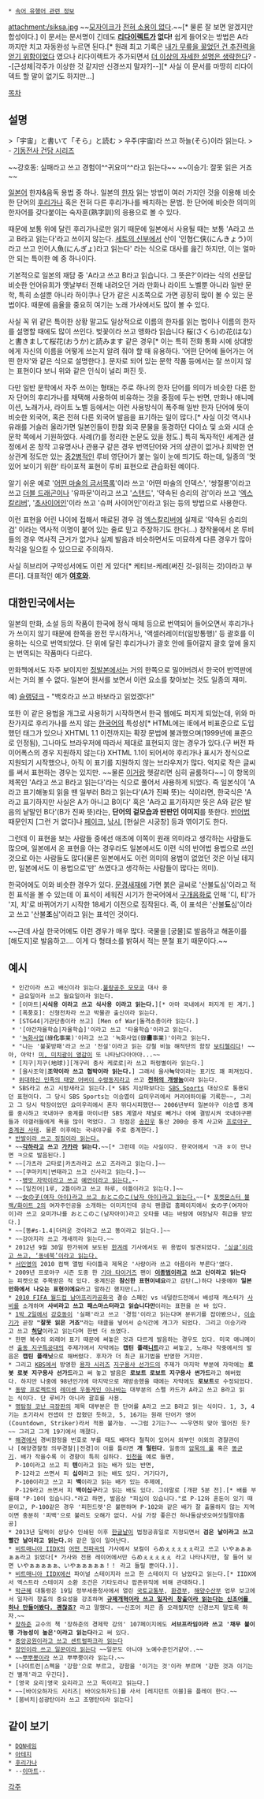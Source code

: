  * [[속어 유행어 관련 정보]]

attachment:/siksa.jpg
~~[[모자이크]]가 [[이마트|전혀 소용이 없다]].~~[* 물론 잘 보면 알겠지만 합성이다.]
이 문서는 문서명이 긴데도 '''[[리다이렉트]]가 없다!''' 쉽게 들어오는 방법은 A라 까지만 치고 자동완성 누르면 된다.[* 원래 최고 기록은 [[내가 무릎을 꿇었던 건 추진력을 얻기 위함이었다]] 였으나 리다이렉트가 추가되면서 [[더 이상의 자세한 설명은 생략한다]]? --[근성체|각주가 이상한 것 같지만 신경쓰지 말자?]--][* 사실 이 문서를 마땅히 리다이덱트 할 말이 없기도 하지만...]

[[목차]]
== 설명 ==
>「宇宙」と書いて「そら」と読む
> 우주(宇宙)라 쓰고 하늘(そら)이라 읽는다.
> - [[기동전사 건담 시리즈]]

~~강호동: 실패라고 쓰고 경험이^^귀요미^^라고 읽는다~~
~~이승기: 잘못 읽은 거죠~~

[[일본]]어 한자&음독 용법 중 하나. 일본의 [[한자]] 읽는 방법이 여러 가지인 것을 이용해 비슷한 단어의 [[후리가나]] 혹은 전혀 다른 후리가나를 배치하는 문법. 한 단어에 비슷한 의미의 한자어를 갖다붙이는 숙자훈(熟字訓)의 응용으로 볼 수 있다.

때문에 보통 위에 달린 후리가나로만 읽기 때문에 일본에서 사용될 때는 보통 'A라고 쓰고 B라고 읽는다'라고 쓰이지 않는다. [[세토의 신부]]에서 산이 '인협仁侠(にんきょう)이라고 쓰고 인어人魚(にんぎょ)라고 읽는다' 라는 식으로 대사를 읊긴 하지만, 이는 얼마 안 되는 특이한 예 중 하나이다.

기본적으로 일본의 재담 중 'A라고 쓰고 B라고 읽습니다. 그 뜻은?'이라는 식의 선문답 비슷한 언어유희가 옛날부터 전해 내려오던 거라 만화나 라이트 노벨뿐 아니라 일반 문학, 특히 소설뿐 아니라 하이쿠나 단가 같은 시조쪽으로 가면 굉장히 많이 볼 수 있는 문법이다. 때문에 음율을 중요히 여기는 노래 가사에서도 많이 볼 수 있다.

사실 꼭 위 같은 특이한 상황 말고도 일상적으로 이름의 한자를 읽는 법이나 이름의 한자를 설명할 때에도 많이 쓰인다. 벚꽃이라 쓰고 앵화라 읽습니다 桜(さくら)の花(はな)と書きまして桜花(おうか)と読みます 같은 경우[* 이는 특히 전화 통화 시에 상대방에게 자신의 이름을 어떻게 쓰는지 알려 줘야 할 때 유용하다. '어떤 단어에 들어가는 어떤 한자'와 같은 식으로 설명한다.]. 문자로 되어 있는 문학 작품 등에서는 잘 쓰이지 않는 표현이다 보니 위와 같은 인식이 널리 퍼진 듯.

다만 일반 문학에서 자주 쓰이는 형태는 주로 하나의 한자 단어를 의미가 비슷한 다른 한자 단어의 후리가나를 채택해 사용하여 비유하는 것을 중점에 두는 반면, 만화나 애니메이션, 노래가사, 라이트 노벨 등에서는 이런 사용방식이 폭주해 일반 한자 단어에 뜻이 비슷한 외국어, 혹은 전혀 다른 외국어 발음을 표기하는 일이 많다.[* 사실 이것 역시나 유래를 거슬러 올라가면 일본인들이 한참 외국 문물을 동경하던 다이쇼 및 쇼와 시대 순문학 쪽에서 기원하였다. 사례(?)를 정리한 논문도 있을 정도.] 특히 독자적인 세계관 설정에서 온 창작 고유명사나 관용구 같은 경우 번역단어와 거의 상관이 없거나 희박한 연상관계 정도만 있는 [[중2병]]적인 루비 영단어가 붙는 일이 눈에 띄기도 하는데, 일종의 '멋있어 보이기 위한' 타이포적 표현이 루비 표현으로 관습화된 예이다.

알기 쉬운 예로 '[[어떤 마술의 금서목록]]'이라 쓰고 '어떤 마술의 인덱스', '쌍절룡'이라고 쓰고 [[더블 드래곤]]이나 '유파문'이라고 쓰고 '[[스탠드]]', '약속된 승리의 검'이라 쓰고 '[[엑스칼리버]]', '[[초사이어인]]'이라 쓰고 '슈퍼 사이어인'이라고 읽는 등의 방법으로 사용한다.

이런 표현을 어린 나이에 접해서 매료된 경우 검 [[엑스칼리버]]에 실제로 '약속된 승리의 검' 이라는 역사적 이명이 붙어 있는 줄로 믿고 주장하기도 한다(…) 창작물에서 온 루비들의 경우 역사적 근거가 없거나 실제 발음과 비슷하면서도 미묘하게 다른 경우가 많아 착각을 일으킬 수 있으므로 주의하자.

사실 히브리어 구약성서에도 이런 게 있다[* 케티브-케레(써진 것-읽히는 것)이라고 부른다]. 대표적인 예가 '''[[여호와]]'''.

== 대한민국에서는 ==

일본의 만화, 소설 등의 작품이 한국에 정식 매체 등으로 번역되어 들어오면서 후리가나가 쓰이지 않기 때문에 한쪽을 완전 무시하거나, '액셀러레이터(일방통행)' 등 괄호를 이용하는 식으로 번역되었다. 단 위에 달린 후리가나가 괄호 안에 들어갈지 괄호 앞에 올지는 번역되는 작품마다 다르다.

만화책에서도 자주 보이지만 [[정발]]본에서는 거의 한쪽으로 밀어버려서 한국어 번역판에서는 거의 볼 수 없다. 일본어 원서를 보면서 이런 요소를 찾아보는 것도 일종의 재미. 

예) [[슬램덩크]] - "백호라고 쓰고 바보라고 읽었겠다!"

또한 이 같은 용법을 개그로 사용하기 시작하면서 한국 웹에도 퍼지게 되었는데, 위와 마찬가지로 후리가나를 쓰지 않는 [[한국어]]의 특성상[* HTML에는 IE에서 비표준으로 도입했던 <ruby> 태그가 있으나 XHTML 1.1 이전까지는 확장 문법에 불과했으며(1999년에 표준으로 인정됨), 그나마도 브라우저에 따라서 제대로 표현되지 않는 경우가 있다.(구 버전 파이어폭스의 경우 지원하지 않는다) XHTML 1.1이 되어서야 후리가나 표시가 정식으로 지원되기 시작했으나, 아직 이 표기를 지원하지 않는 브라우저가 많다. 억지로 작은 글씨를 써서 표현하는 경우는 있지만. ~~물론 [[루비(프로그래밍 언어)|이거]]랑 헷갈리면 심히 골룸하다~~] 이 항목의 제목인 'A라고 쓰고 B라고 읽는다'라는 식으로 풀어서 사용하게 되었다. 즉 일본식이 'A라고 표기해놓되 읽을 땐 일부러 B라고 읽는다'(A가 진짜 뜻)는 식이라면, 한국식은 'A라고 표기하지만 사실은 A가 아니고 B이다' 혹은 'A라고 표기하지만 뜻은 A와 같은 발음의 낱말인 B다'(B가 진짜 뜻)라는, '''단어의 겉모습과 딴판인 이미지'''를 뜻한다. [[반어법]] 때문인지 [그런 거 없다]나 [[페이크]], [[낚시]], [현실은 시궁창] 등과 엮이기도 한다.

그런데 이 표현을 보는 사람들 중에선 애초에 이쪽이 원래 의미라고 생각하는 사람들도 많으며, 일본에서 온 표현을 아는 경우라도 일본에서도 이런 식의 반어법 용법으로 쓰인 것으로 아는 사람들도 많다(물론 일본에서도 이런 의미의 용법이 없었던 것은 아닐 테지만, 일본에서도 이 용법으로'만' 쓰였다고 생각하는 사람들이 많다는 의미).

한국어에도 이와 비슷한 경우가 있다. [[문경새재]]에 가면 붉은 글씨로 '산불됴심'이라고 적힌 표석을 볼 수 있는데 이 표석이 세워진 시기가 한국어에서 [[구개음화]]로 인해 '디, 티'가 '지, 치'로 바뀌어가기 시작한 18세기 이전으로 짐작된다. 즉, 이 표석은 '산불'''됴'''심'이라고 쓰고 '산불'''조'''심'이라고 읽는 표석인 것이다.

~~근데 사실 한국어에도 이런 경우가 매우 많다. 국물을 [궁물]로 발음하고 해돋이를 [해도지]로 발음하고.... 이게 다 형태소를 밝혀서 적는 분철 표기 때문이다.~~ 
== 예시 ==
  * 인간이라 쓰고 배신이라 읽는다.[[시모츠마 이야기|불량공주 모모코]] 대사 중
  * 금요일이라 쓰고 월요일이라 읽는다.
  * [이마트|'''시식용 이라고 쓰고 식사용 이라고 읽는다.'''][* 아마 국내에서 퍼지게 된 계기.]
  * [폭풍호]: 신형전차라 쓰고 박물관 출신이라 읽는다.
  * [STG44|기관단총이라 쓰고] [Men of War|돌격소총이라 읽는다.]
  * '[야간자율학습|자율학습]'이라고 쓰고 '타율학습'이라고 읽는다.
  * '[[녹화사업]](綠'''化'''事業)'이라고 쓰고 '녹화사업(錄'''畵'''事業)'이라고 읽는다.
  * "나는 '불꽃방패'라고 쓰고 '전설'이라고 읽는 강철 비늘 해적단의 함장 [[서부선 탈환|보티첼리]]다! ~~아, 아악! [[모래바람의 베릭트|미, 미치광이 영감]]이 또 나타났다아아아...~~
  * [지구|지구(地球)][개구리 중사 케로로|라 쓰고 퍼렁별이라 읽는다.]  
  * [을사조약|'''조약이라 쓰고 협박이라 읽는다.'''] 그래서 을사'''늑'''약이라는 표기도 꽤 퍼져있다.
  * [[김일성|위대하신 민족의 태양 어버이 수령동지]]라고 쓰고 '''[[천하의 개쌍놈]]'''이라 읽는다.
  * SBS라고 쓰고 시방새라고 읽는다.[* SBS 지상파보다는 [[SBS Sports]] 대상으로 통용되던 표현이다. 그 당시 SBS Sports는 이승엽이 요미우리에서 커리어하이를 기록한~~, 그리고 그 당시 막장이었던 요미우리에서 혼자 뛰다시피했던~~ 2006년부터 일본야구 이승엽 중계를 중시하고 국내야구 중계를 마이너한 SBS 계열사 채널로 빼거나 아예 결방시켜 국내야구팬들과 야갤러들에게 욕을 많이 먹었다. 그 정점은 [[송진우(야구)|송진우]] 통산 200승 중계 사고와 [[프로야구 중계권 사태]]. 물론 이후에는 국내야구를 주로 중계한다.]
 * [[Windows XP#s-5|반발이라 쓰고 징징이라 읽는다.]]
 * ~~'''[[각하]]라고 쓰고 [[가카]]라 읽는다.'''~~[* 그런데 이는 사실이다. 한국어에서 ㄱ과 ㅎ이 만나면 ㅋ으로 발음된다.]
 * ~~[가츠라 고타로|카츠라라고 쓰고 즈라라고 읽는다.]~~
 * ~~[쿠마키치|변태라고 쓰고 신사라고 읽는다.]~~
 * --[[어이! 정환! 위험하다고!|병맛 자막이라고 쓰고]] [[신정환|예언이라고 읽는다.]]--
 * ~~[일진어|1루, 2틀이라고 쓰고 하루, 이틀이라고 읽는다.]~~
 * ~~[http://z.enha.kr/pds/1/15/CJD.png 女の子(여자 아이)라고 쓰고 おとこのこ(남자 아이)라고 읽는다.]~~[* [[포켓몬스터 블랙/화이트 2]]의 여자주인공을 소개하는 이미지인데 공식 팬클럽 홈페이지에서 女の子(여자아이)라 쓰고 요미가나를 おとこのこ(남자아이)라고 오타를 내는 바람에 여장남자 취급을 받았다.]
 * ~~[똥#s-1.4|더러운 것이라고 쓰고 똥이라고 읽는다.]~~
 * ~~강아지라 쓰고 개새끼라 읽는다.~~
 * 2012년 9월 30일 한가위에 보도된 [[한겨레]] 기사에서도 위 용법이 발견되었다. [http://news.nate.com/view/20120930n03233&mid=n0411&cid=385305 ‘싱글’이라고 쓰고, ‘동네북’이라고 읽는다.]
 * [[서인영]]의 2010 컴백 앨범 타이틀곡 제목은 '사랑이라 쓰고 아픔이라 부른다'였다.
 * 2009년 프로야구 시즌 도중 한 [[기아 타이거즈]] 팬이 '''[[이종범]]이라고 쓰고 신이라고 읽는다'''는 피켓으로 주목받은 적 있다. 중계진은 '''참신한 표현이네요'''라고 감탄(…)하다 나중에야 '''일본 만화에서 나오는 표현이에요'''라고 말하긴 했지만(…).
 * [[2010 FIFA 월드컵 남아프리카공화국]] 결승 스페인 vs 네덜란드전에서 배성재 캐스터가 [[사비]]를 소개하며 '''사비라고 쓰고 패스마스터라고 읽습니다만'''이라는 표현을 쓴 바 있다.
 * [[1박 2일]]에서 [[강호동]]이 '실패'라고 쓰고 '경험'이라고 읽는다며 분위기를 잡아봤으나, [[이승기]]가 곧장 '''"잘못 읽은 거죠"'''라는 태클을 넣어서 순식간에 개그가 되었다. 그리고 이승기라고 쓰고 '''[[허당]]'''이라고 읽는다며 한번 더 쓰였다.
 * 한편 복수의 외래어 표기 때문에 써놓은 것과 다르게 발음하는 경우도 있다. 미국 애니메이션 [[출동 지구특공대]]의 주제가에서 자막에는 '''캡틴 플래[[니트족|니트]]'''라고 써놓고, 노래나 작중에서의 발음은 '''캡틴 플래닛'''으로 해버렸다. 후자가 더 최근 표기법을 반영한 거지만.
 * 그리고 [[KBS]]에서 방영한 [[용자 시리즈]] [[지구용사 선가드]]의 주제가 마지막 부분에 자막에는 '''로봇 로봇 지구용사 선가드'''라고 써 놓고 발음은 '''로보트 로보트 지구용사 썬가드'''라고 해버렸다. 하지만 나중에 98년인가에 마지막으로 재방송했을 때에는 자막에도 '''로보트'''로 수정되었다.
 * [[동방 프로젝트]]의 [[레이센 우동게인 이나바]]는 대부분의 스펠 카드가 A라고 쓰고 B라고 읽는 식이다. 단 루비가 아니라 괄호를 사용.
 * [[명탐정 코난 극장판]]의 제목 대부분은 한 단어를 A라고 쓰고 B라고 읽는 식이다. 1, 3, 4기는 초기라서 컨셉이 안 잡혔던 듯하고, 5, 16기는 원래 단어가 영어(Countdown, Striker)라서 적용 불가능. ~~그럼 2기는?~~ ~~우연히 맞아 떨어진 듯?~~ 그리고 그게 19기에서 깨졌다.
 * [[해양경비안전본부|해경]]에서 경비함정을 번호로 부를 때도 배마다 철칙이 있어서 외부인 이외의 경찰관이나 [해양경찰청 의무경찰||전경]이 이를 틀리면 '''개 털린다'''. 일종의 [[암묵의 룰]] 혹은 [[똥군기]]. 배가 작을수록 이 경향이 특히 심하다. [[인천]]을 예로 들면,
   P-10이라고 쓰고 피 '''텐'''이라고 읽는 배가 있는 반면,
   P-12라고 쓰면서 피 '''십이'''라고 읽는 배도 있다. 거기다가,
   P-100이라고 쓰고 피 '''백'''이라고 읽는 배가 있는 주제에,
   P-129라고 쓰면서 피 '''백이십구'''라고 읽는 배도 있다. 그야말로 [개판 5분 전].[* 배를 부를때 "P-10이 있습니다."라고 하면, 발음상 "피십이 있습니다."로 P-12와 혼돈이 있기 때문이고, P-100같은 경우 '피헌드렛'은 불편하며 P-102와 같은 배가 잘 출몰하지 않는 지역이면 충분히 '피백'으로 불러도 오해가 없다. 사실 가장 좋은건 하나둘삼넷오여섯칠팔아홉공] 
 * 2013년 달력이 상당수 인쇄된 이후 [[한글날]]이 법정공휴일로 지정되면서 '''검은 날이라고 쓰고 빨간 날이라고 읽는다.'''와 같은 일이 일어난다.
 * [[비트매니아 IIDX]]의 [[니삭스히메|어떤 전파곡]]의 가사에서 보컬이 らめぇぇぇぇぇ라고 쓰고 いやぁぁぁぁぁ라고 읽었다[* 가사와 전용 레이어에서만 らめぇぇぇぇぇ 라고 나타나지만, 잘 들어 보면 いやぁぁぁぁぁ、いやぁぁぁぁぁ！！ 라고 들릴 뿐이다.)].
 * [[비트매니아 IIDX]]에선 파이널 스테이지라 쓰고 한 스테이지 더 남았다고 읽는다.[* IIDX에서 엑스트라 스테이지 소환 조건은 기타도라나 팝픈뮤직에 비해 관대하다.]
 * [[박근혜]] 대통령은 19일 정부세종청사에서 열린 [[국토교통부]], [[환경부]], [[해양수산부]] 업무 보고에서 일자리 창출의 중요성을 강조하며 [http://news.heraldcorp.com/view.php?ud=20140219000760&md=20140219121815_BB '''규제개혁이라 쓰고 일자리 창출이라 읽는다는 신조어를 하나 만들어봤다. 괜찮죠?'''] 라고 말했다. ~~신조어 치곤 좀 오래됬지만 신경쓰지 말도록 하자.~~
 * [[장하준]] 교수의 책 '장하준의 경제학 강의' 107페이지에도 '''서브프라임이라 쓰고 '채무 불이행 가능성이 높은'이라고 읽는다'''라고 써 있다.
 * [[센트럴파크역|중앙공원이라고 쓰고 센트럴파크라 읽는다]]
 * [[클래시 오브 클랜|장인이라 쓰고 일꾼이라 읽는다]] ~~일꾼도 아니야 노예수준인거같아..~~
 * ~~[[뿌뿌뽕]]이라 쓰고 뿌뿌뿡이라 읽는다.~~
 * [나이트런|스펙을 '강함'으로 부르고, 강함을 '이기는 것'이라 부르며 '강한 것과 이기는건 별개'라고 우긴다].
 * [영국 요리|영국 요리라고 쓰고 독이라고 읽는다.]
 * ~~[바이오하자드 시리즈| 바이오하자드]를 사서 [레지던트 이블]을 플레이 한다.~~
 * [붐비치|섬광탄이라 쓰고 조명탄이라 읽는다]

== 같이 보기 ==
 * [[DQN네임]]
 * [[아테지]]
 * [[후리가나]]
 * --[[이마트]]--

[[각주]]
